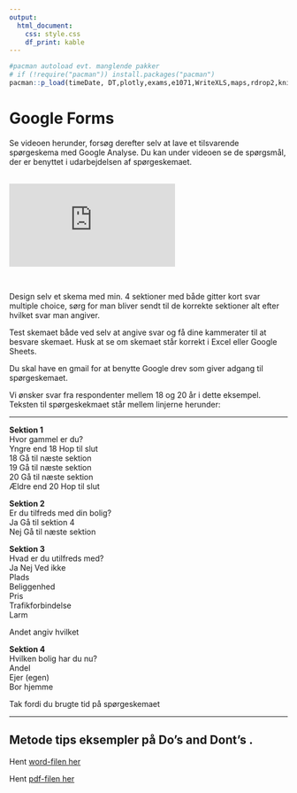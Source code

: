```yaml
---
output: 
  html_document: 
    css: style.css
    df_print: kable
---
```


```r
#pacman autoload evt. manglende pakker
# if (!require("pacman")) install.packages("pacman")
pacman::p_load(timeDate, DT,plotly,exams,e1071,WriteXLS,maps,rdrop2,knitr,ggplot2,openxlsx,quantmod,dygraphs,highcharter) #load various packages

```

# Google Forms

Se videoen herunder, forsøg derefter selv at lave et tilsvarende spørgeskema med Google Analyse. Du kan under videoen se de spørgsmål, der er benyttet i udarbejdelsen af spørgeskemaet.

<br>
<div class='embed-container'><iframe src='https://player.vimeo.com/video/285654694' frameborder='0' webkitAllowFullScreen mozallowfullscreen allowFullScreen></iframe></div>
<br>
  

Design selv et skema med min. 4 sektioner med både gitter kort svar multiple choice, sørg for man bliver sendt til de korrekte sektioner alt efter hvilket svar man angiver.

Test skemaet både ved selv at angive svar og få dine kammerater til at besvare skemaet. Husk at se om skemaet står korrekt i Excel eller Google Sheets.  

Du skal have en gmail for at benytte Google drev som giver adgang til spørgeskemaet.  

Vi ønsker svar fra respondenter mellem 18 og 20 år i dette eksempel. Teksten til spørgeskekmaet står mellem linjerne herunder:

***

**Sektion 1**  
Hvor gammel er du?  
Yngre end 18 	Hop til slut  
18		Gå til næste sektion  
19		Gå til næste sektion  
20		Gå til næste sektion  
Ældre end 20 	Hop til slut  
  
**Sektion 2**    
Er du tilfreds med din bolig?  
Ja 	Gå til sektion 4  
Nej	Gå til næste sektion  

**Sektion 3**  
Hvad er du utilfreds med?  
		Ja	Nej	Ved ikke  
Plads  
Beliggenhed  
Pris  
Trafikforbindelse  
Larm  
  
Andet angiv hvilket  
  
**Sektion 4**  
Hvilken bolig har du nu?  
Andel  
Ejer (egen)  
Bor hjemme  

Tak fordi du brugte tid på spørgeskemaet  

***  






## Metode tips eksempler på Do's and Dont's .

Hent [word-filen her](./filer/metodetips.docx)   

Hent [pdf-filen her](./filer/metodetips.pdf)   

<!-- Hent <a href="https://excel1.tepedu.dk/filer/metodetips.pdf" target="_blank">pdf-filen her</a>   -->



